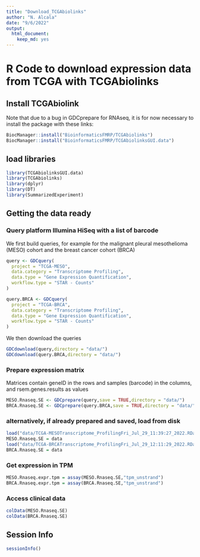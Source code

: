 ```yaml
---
title: "Download_TCGAbiolinks"
author: "N. Alcala"
date: "9/6/2022"
output: 
  html_document: 
    keep_md: yes
---
```



# R Code to download expression data from TCGA with TCGAbiolinks

## Install TCGAbiolink
Note that due to a bug in  GDCprepare for RNAseq, it is for now necessary to install the package with these links:
```r
BiocManager::install("BioinformaticsFMRP/TCGAbiolinks")
BiocManager::install("BioinformaticsFMRP/TCGAbiolinksGUI.data")
```

## load libraries 
```r
library(TCGAbiolinksGUI.data)
library(TCGAbiolinks)
library(dplyr)
library(DT)
library(SummarizedExperiment)
```

## Getting the data ready
### Query platform Illumina HiSeq with a list of barcode 
We first build queries, for example for the malignant pleural mesothelioma (MESO) cohort and the breast cancer cohort (BRCA)
```r
query <- GDCquery(
  project = "TCGA-MESO", 
  data.category = "Transcriptome Profiling",
  data.type = "Gene Expression Quantification",
  workflow.type = "STAR - Counts"
)

query.BRCA <- GDCquery(
  project = "TCGA-BRCA", 
  data.category = "Transcriptome Profiling",
  data.type = "Gene Expression Quantification",
  workflow.type = "STAR - Counts"
)
```

We then download the queries
```r
GDCdownload(query,directory = "data/")
GDCdownload(query.BRCA,directory = "data/")
```

### Prepare expression matrix 
Matrices contain geneID in the rows and samples (barcode) in the columns, and rsem.genes.results as values
```r
MESO.Rnaseq.SE <- GDCprepare(query,save = TRUE,directory = "data/")
BRCA.Rnaseq.SE <- GDCprepare(query.BRCA,save = TRUE,directory = "data/")
```

### alternatively, if already prepared and saved, load from disk
```r
load("data/TCGA-MESOTranscriptome_ProfilingFri_Jul_29_11:39:27_2022.RData")
MESO.Rnaseq.SE = data
load("data/TCGA-BRCATranscriptome_ProfilingFri_Jul_29_12:11:29_2022.RData")
BRCA.Rnaseq.SE = data
```

### Get expression in TPM
```r
MESO.Rnaseq.expr.tpm = assay(MESO.Rnaseq.SE,"tpm_unstrand")
BRCA.Rnaseq.expr.tpm = assay(BRCA.Rnaseq.SE,"tpm_unstrand")
```

### Access clinical data
```r
colData(MESO.Rnaseq.SE)
colData(BRCA.Rnaseq.SE)
```

## Session Info 
```r
sessionInfo()
```